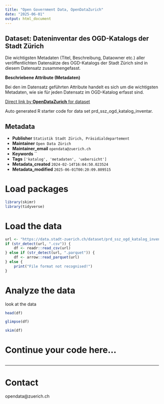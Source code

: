 ```yaml
---
title: "Open Government Data, OpenDataZurich"
date: "2025-06-01"
output: html_document
---
```


## Dataset: Dateninventar des OGD-Katalogs der Stadt Zürich

Die wichtigsten Metadaten (Titel, Beschreibung, Dataowner etc.) aller veröffentlichten Datensätze des OGD-Katalogs der Stadt Zürich sind in diesem Datensatz zusammengefasst.

**Beschriebene Attribute (Metadaten)**

Bei den im Datensatz geführten Attribute handelt es sich um die wichtigsten Metadaten, wie sie für jeden Datensatz im OGD-Katalog erfasst sind.



[Direct link by **OpenDataZurich** for dataset](https://data.stadt-zuerich.ch/dataset/prd_ssz_ogd_katalog_inventar)

Auto generated R starter code for data set prd_ssz_ogd_katalog_inventar.

## Metadata

- **Publisher** `Statistik Stadt Zürich, Präsidialdepartement`
- **Maintainer** `Open Data Zürich`
- **Maintainer_email** `opendata@zuerich.ch`
- **Keywords** ``
- **Tags** `['katalog', 'metadaten', 'uebersicht']`
- **Metadata_created** `2024-02-14T16:04:50.023524`
- **Metadata_modified** `2025-06-01T00:20:09.809515`


# Load packages

```r
library(skimr)
library(tidyverse)
```

# Load the data

```r
url <- "https://data.stadt-zuerich.ch/dataset/prd_ssz_ogd_katalog_inventar/download/ogd_katalog_inventar.csv"
if (str_detect(url, ".csv")) {
    df <- readr::read_csv(url)
} else if (str_detect(url, ".parquet")) {
    df <- arrow::read_parquet(url)
} else {
    print("File format not recognised!")
}
```

# Analyze the data

look at the data
```r
head(df)
```

```r
glimpse(df)
```

```r
skim(df)
```

# Continue your code here...

```r

```

------------------------------------------------------------------------

# Contact

opendata@zuerich.ch
